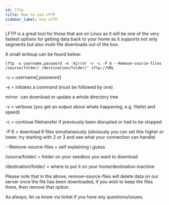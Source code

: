 ```yaml
---
id: lftp
title: How to use LFTP
sidebar_label: Use LFTP
---
```

LFTP is a great tool for those that are on Linux as it will be one of the very fastest options for getting data back to your home as it supports not only segments but also multi-file downloads out of the box.

A small writeup can be found below:
```
lftp -u username,password -e 'mirror -v -c -P 6 --Remove-source-files /source/folder/ /destination/folder/' sftp://URL
```

-u = username[,password]

-e = initiates a command (must be followed by one)

mirror  can download or update a whole directory tree

-v = verbose (you get an output about whats happening, e.g. filelist and speed)

-c = continue filetransfer if previously been disrupted or had to be stopped

-P 6 = download 6 files simultaneously (obviously you can set this higher or lower. try starting with 2 or 3 and see what your connection can handle)

--Remove-source-files = self explaining i guess

/source/folder/ = folder on your seedbox you want to download

/destination/folder/ = where to put it on your home/destination machine


Please note that in the above, remove-source-files will delete data on our server once the file has been downloaded, if you wish to keep the files there, then remove that option.

As always, let us know via ticket if you have any questions/issues.